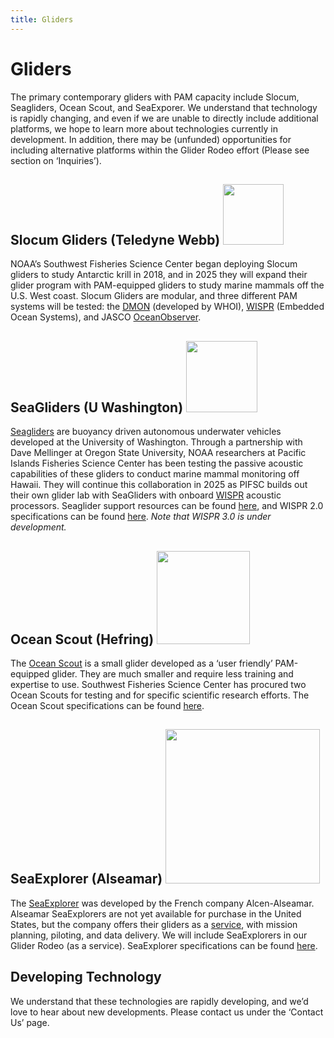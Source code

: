 ```yaml
---
title: Gliders 
---
```


# Gliders

The primary contemporary gliders with PAM capacity include Slocum, Seagliders, Ocean Scout, and SeaExporer. We understand that technology is rapidly changing, and even if we are unable to directly include additional platforms, we hope to learn more about technologies currently in development. In addition, there may be (unfunded) opportunities for including alternative platforms within the Glider Rodeo effort (Please see section on 'Inquiries').

## Slocum Gliders (Teledyne Webb) ![](figs/SlocumGlider.jpg){width="97"}

NOAA's Southwest Fisheries Science Center began deploying Slocum gliders to study Antarctic krill in 2018, and in 2025 they will expand their glider program with PAM-equipped gliders to study marine mammals off the U.S. West coast. Slocum Gliders are modular, and three different PAM systems will be tested: the [DMON](https://apps.dtic.mil/sti/tr/pdf/ADA617025.pdf) (developed by WHOI), [WISPR](https://embeddedocean.com/passive-acoustics-2/) (Embedded Ocean Systems), and JASCO [OceanObserver](https://www.jasco.com/oceanobserver-slocum-glider).

## SeaGliders (U Washington) ![](figs/seaGlider.jpg){width="114"}

[Seagliders](https://iop.apl.washington.edu/seaglider.php) are buoyancy driven autonomous underwater vehicles developed at the University of Washington. Through a partnership with Dave Mellinger at Oregon State University, NOAA researchers at Pacific Islands Fisheries Science Center has been testing the passive acoustic capabilities of these gliders to conduct marine mammal monitoring off Hawaii. They will continue this collaboration in 2025 as PIFSC builds out their own glider lab with SeaGliders with onboard [WISPR](https://embeddedocean.com/passive-acoustics-2/) acoustic processors. Seaglider support resources can be found [here](https://iop.apl.washington.edu/iopsg/), and WISPR 2.0 specifications can be found [here](https://embeddedocean.com/wispr-v2-0/). *Note that WISPR 3.0 is under development.*

## Ocean Scout (Hefring) ![](figs/HefringGlider.jpg){width="149"}

The [Ocean Scout](https://www.hefring.com/oceanscout) is a small glider developed as a 'user friendly' PAM-equipped glider. They are much smaller and require less training and expertise to use. Southwest Fisheries Science Center has procured two Ocean Scouts for testing and for specific scientific research efforts. The Ocean Scout specifications can be found [here](https://cdn2.assets-servd.host/hefring-engineering/production/dist/assets/PDFs/combined-base-and-pam.pdf?dm=1707500641).

## SeaExplorer (Alseamar) ![](figs/alsemarGlider.png){width="247"}

The [SeaExplorer](https://www.alseamar-alcen.com/products/underwater-glider) was developed by the French company Alcen-Alseamar. Alseamar SeaExplorers are not yet available for purchase in the United States, but the company offers their gliders as a [service](https://www.alseamar-alcen.com/services/marine-survey-services/underwater-gliders-services), with mission planning, piloting, and data delivery. We will include SeaExplorers in our Glider Rodeo (as a service). SeaExplorer specifications can be found [here](https://www.alseamar-alcen.com/sites/alseamar-alcen/files/products/pdf/ALSEAMAR-SEA_EXPLORER-2022-Web.pdf).

## Developing Technology

We understand that these technologies are rapidly developing, and we'd love to hear about new developments. Please contact us under the 'Contact  Us' page.
